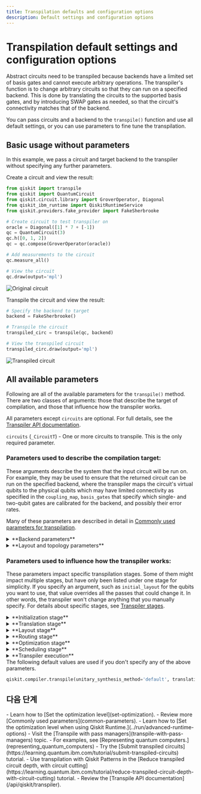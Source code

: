 ```yaml
---
title: Transpilation defaults and configuration options
description: Default settings and configuration options
---
```


# Transpilation default settings and configuration options

Abstract circuits need to be transpiled because backends have a limited set of basis gates and cannot execute arbitrary operations. The transpiler's function is to change arbitrary circuits so that they can run on a specified backend.  This is done by translating the circuits to the supported basis gates, and by introducing SWAP gates as needed, so that the circuit's connectivity matches that of the backend. 

You can pass circuits and a backend to the `transpile()` function and use all default settings, or you can use parameters to fine tune the transpilation.  

## Basic usage without parameters

In this example, we pass a circuit and target backend to the transpiler without specifying any further parameters. 

Create a circuit and view the result: 

```python
from qiskit import transpile
from qiskit import QuantumCircuit
from qiskit.circuit.library import GroverOperator, Diagonal
from qiskit_ibm_runtime import QiskitRuntimeService
from qiskit.providers.fake_provider import FakeSherbrooke

# Create circuit to test transpiler on
oracle = Diagonal([1] * 7 + [-1])
qc = QuantumCircuit(3)
qc.h([0, 1, 2])
qc = qc.compose(GroverOperator(oracle))

# Add measurements to the circuit
qc.measure_all()

# View the circuit
qc.draw(output='mpl')
```

![Original circuit](/images/transpile/defaults-and-configuration-options/original-circuit.png)

Transpile the circuit and view the result:

```python
# Specify the backend to target
backend = FakeSherbrooke()

# Transpile the circuit
transpiled_circ = transpile(qc, backend)

# View the transpiled circuit
transpiled_circ.draw(output='mpl')
```

![Transpiled circuit](/images/transpile/defaults-and-configuration-options/transpiled-circuit.png)

## All available parameters

Following are all of the available parameters for the `transpile()` method.  There are two classes of arguments: those that describe the target of compilation, and those that influence how the transpiler works.

All parameters except `circuits` are optional.  For full details, see the [Transpiler API documentation](/api/qiskit/transpiler#transpiler-api).

`circuits` (`_CircuitT`) - One or more circuits to transpile. This is the only required parameter.

### Parameters used to describe the compilation target:

These arguments describe the system that the input circuit will be run on.  For example, they may be used to ensure that the returned circuit can be run on the specified backend, where the transpiler maps the circuit's virtual qubits to the physical qubits which may have limited connectivity as specified in the `coupling_map`, `basis_gates` that specify which single- and two-qubit gates are calibrated for the backend, and possibly their error rates.

Many of these parameters are described in detail in [Commonly used parameters for transpilation](common-parameters).

<details>
  <summary>
    **Backend parameters**
  </summary>

**Backend parameters** - If you specify `backend`, you don't need to specify `target` or any other backend options. Likewise, if you specify `target`, you don't need to specify `backend` or any other backend options.

-   `backend` (Backend) - If this is set, the transpiler compiles the input circuit to this device. If any other option is set that impacts these settings, such as `coupling_map`, it overrides the settings from `backend`.
-   `target` (Target) - A backend transpiler target. Normally this is specified as part of the backend argument, but if you manually constructed a Target object, you can specify it here. This overrides the target from `backend`.
-   `backend_properties` (BackendProperties) - Properties returned by a backend, including information on gate errors, readout errors, qubit coherence times, and so on. Find a backend that provides this information by running `backend.properties()`.
-   `dt` (float | None) - Backend sample time (resolution) in seconds. If `None` is specified (default), `backend.configuration().dt` is used. 
-   `ignore_backend_supplied_default_methods` (bool) - If set to `True`, any default methods specified by a backend are ignored. Some backends specify alternative default methods to support custom compilation target-specific passes / plugins that support backend-specific compilation techniques. If you prefer that these defaults are not used, this option disables those backend-specific defaults.
-   `instruction_durations` (List\[Tuple\[str, Iterable[int], float, Iterable[float], str]] | List\[Tuple\[str, Iterable[int], float, Iterable[float]]] | List\[Tuple\[str, Iterable[int], float, str]] | List\[Tuple\[str, Iterable[int], float]] | InstructionDurations) - Durations of instructions. Applicable only if `scheduling_method` is specified. The gate lengths defined in `backend.properties` are used by default. They are overwritten if `instruction_durations` is specified. The `instruction_durations` format must be as follows. The instruction_durations must be given as a list of tuples [(instruction_name, qubits, duration, unit), …]. | \[(`cx`, [0, 1], 12.3, `ns`), (`u3`, [0], 4.56, `ns`)] | \[(`cx`, [0, 1], 1000), (`u3`, [0], 300)] If `unit` is omitted, the default is `dt`, which is a sample time depending on backend. If the time unit is `dt`, the duration must be an integer.
-   `timing_constraints` (Dict[str, int] | None) - An optional control hardware restriction on instruction time resolution. This information is provided by the backend configuration. If the backend doesn’t have any restriction on the instruction time allocation, `timing_constraints` is `None` and no adjustment is performed. A quantum computer backend might report a set of restrictions, namely:
        \- `granularity`: An integer value representing the minimum pulse gate resolution in units of dt. A user-defined pulse gate should have duration that is a multiple of this granularity value.
        \- `min_length`: An integer value representing the minimum pulse gate length in units of dt. A user-defined pulse gate should be longer than this length.
        \- `pulse_alignment`: An integer value representing a time resolution of gate instruction starting time. Gate instructions should start at time that is a multiple of this value. 
        \- `acquire_alignment`: An integer value representing a time resolution of measure instruction starting time. Measure instruction should start at time that is a multiple of this value. 
    </details>

<details>
  <summary>
    **Layout and topology parameters**
  </summary>

-   `basis_gates` (List[str] | None) - List of basis gate names to unroll to.  For example ['u1', 'u2', 'u3', 'cx']. If `None`, do not unroll.
-   `coupling_map` (CouplingMap | List\[List[int]]) - Directed coupling map (possibly custom) to target in mapping. If the coupling map is symmetric, both directions need to be specified. These formats are supported:
    -   CouplingMap instance
    -   List, must be given as an adjacency matrix, where each entry specifies all directed two-qubit interactions supported by backend.  For example:\[[0, 1], [0, 3], [1, 2], [1, 5], [2, 5], [4, 1], [5, 3]]
-   `inst_map` (List[InstructionScheduleMap] | None) - Mapping of circuit operations to pulse schedules. If `None`, the backend’s `instruction_schedule_map` is used.
    </details>

### Parameters used to influence how the transpiler works:

These parameters impact specific transpilation stages. Some of them might impact multiple stages, but have only been listed under one stage for simplicity. If you specify an argument, such as `initial_layout`  for the qubits you want to use, that value overrides all the passes that could change it. In other words, the transpiler won't change anything that you manually specify. For details about specific stages, see [Transpiler stages](transpiler-stages).

<details>
  <summary>
    **Initialization stage**
  </summary>

-   `hls_config` (HLSConfig) - An optional configuration class `HLSConfig` that is passed directly to the `HighLevelSynthesis` transformation pass. This configuration class lets you specify the lists of synthesis algorithms and their parameters for various high-level objects.
-   `init_method` (str) - The plugin name to use for the initialization stage. By default, an external plugin is not used. You can see a list of installed plugins by running `list_stage_plugins()` with `init` for the stage name argument.
-   `unitary_synthesis_method` (str) - The name of the unitary synthesis method to use. By default, `default` is used. You can see a list of installed plugins by running `unitary_synthesis_plugin_names()`.
-   `unitary_synthesis_plugin_config` (dict) - An optional configuration dictionary that is passed directly to the unitary synthesis plugin. By default this setting has no effect because the default unitary synthesis method does not take custom configuration. Applying a custom configuration should only be necessary when a unitary synthesis plugin is specified with the `unitary_synthesis` argument. As this is custom for each unitary synthesis plugin, refer to the plugin's documentation for how to use this option.
    </details>

<details>
  <summary>
    **Translation stage**
  </summary>

-   `translation_method` (str) - Name of translation pass (`basis_translator`, `translator`, or `synthesis`) This can also be the external plugin name to use for the translation stage. You can see a list of installed plugins by running `list_stage_plugins()` with `translation` for the `stage_name` argument. The default value is `basis_translator`.
    </details>

<details>
  <summary>
    **Layout stage**
  </summary>

-   `initial_layout` (Layout | Dict | List) - Initial position of virtual qubits on physical qubits. If this layout makes the circuit compatible with the `coupling_map` constraints, it will be used. The final layout is not guaranteed to be the same, as the transpiler might permute qubits through swaps or other means. For full details, see the [Initial layout section.](common-parameters#initial-layout)
-   `layout_method` (str) - Name of layout selection pass (`trivial`, `dense`, `noise_adaptive`, or `sabre`). This can also be the external plugin name to use for the layout stage. You can see a list of installed plugins by running `list_stage_plugins()` with `layout` for the `stage_name` argument. The default value is `sabre`.
    </details>

<details>
  <summary>
    **Routing stage**
  </summary>

-   `routing_method` (str) - Name of routing pass (`basic`, `lookahead`, `stochastic`, `sabre`, or  `none`). This can also be the external plugin name to use for the routing stage. You can see a list of installed plugins by running `list_stage_plugins()` with `routing` for the `stage_name` argument. The default value is `sabre`.
    </details>

<details>
  <summary>
    **Optimization stage**
  </summary>

-   `approximation_degree` (float, in the range 0-1 | None) - Heuristic dial used for circuit approximation (1.0 = no approximation, 0.0 = maximal approximation). The default value is 1.0.  Specifying `None` sets the approximation degree to the reported error rate. See the [Approximation degree section](common-parameters#approx-degree) for more details.
-   `optimization_level` (int) - How much optimization to perform on the circuits. Integer in the range (0 - 3). Higher levels generate more optimized circuits, at the expense of longer transpilation time. The default is `1`. See the [Set optimization topic](set-optimization) for more details.
-   `optimization_method` (str) - The plugin name to use for the optimization stage. By default an external plugin is not used. You can see a list of installed plugins by running `list_stage_plugins()` with `optimization` for the `stage_name` argument.
    </details>

<details>
  <summary>
    **Scheduling stage**
  </summary>

-   `scheduling_method` (str) - Name of the scheduling pass. This can also be the external plugin name to use for the scheduling stage. You can see a list of installed plugins by running `list_stage_plugins()` with `scheduling` for the `stage_name` argument.
    -   'as_soon_as_possible': Schedule instructions greedily, as early as possible on a qubit resource. (alias: `asap`) 
    -   'as_late_as_possible': Schedule instructions late, that is, keeping qubits in the ground state when possible. (alias: `alap`).  This is the default. 
        </details>

<details>
  <summary>
    **Transpiler execution**
  </summary>

`callback` (Callable\[[BasePass, DAGCircuit, float, PropertySet, int], Any]) - A callback function is one that is called after each pass execution. This is useful for debugging. Since the transpiler substantially transforms a circuit, the callback mechanism helps you understand what the transpiler is doing after each pass. For example, if you see an unexpected circuit, you can write a callback to draw the circuit and print the pass name after each pass.

The function is called with these keyword arguments:

-   `pass_`: the pass being run. 
-   `dag`: the dag output of the pass. 
-   `time`: the time to execute the pass. 
-   `property_set`: the property set. 
-   `count`: the index for the pass execution. 

<Admonition type="note"> 
    The arguments passed expose the internals of the pass manager and are subject to change as the pass manager internals change. If you intend to reuse a callback function over multiple releases, verify that the arguments being passed are the same. 
  </Admonition>
  
  To use the callback feature, define a function that will take in kwargs dict and access the variables. 예시:

```python
def callback_func(**kwargs):
    pass_ = kwargs['pass_']
    dag = kwargs['dag']
    time = kwargs['time']
    property_set = kwargs['property_set']
    count = kwargs['count']
    ...
transpile(circ, callback=callback_func)
```

-   `seed_transpiler` (int) - Sets random seeds for the stochastic parts of the transpiler.
-   `output_name` (str | List[str]) -  A list with strings to identify the output circuits. The length of the list should be the same length as the circuits parameter.
    </details>

<Admonition>
The following default values are used if you don't specify any of the above parameters.

```python
qiskit.compiler.transpile(unitary_synthesis_method='default', translation_method='basis_translator', layout_method='sabre', routing_method='sabre', approximation_degree=1.0, optimization_level=1.0, scheduling_method='as_late_as_possible')
```

</Admonition>

## 다음 단계

<Admonition type="tip" title="Recommendations">
    - Learn how to [Set the optimization level](set-optimization).
    - Review more [Commonly used parameters](common-parameters).
    - Learn how to [Set the optimization level when using Qiskit Runtime.](../run/advanced-runtime-options)
    - Visit the [Transpile with pass managers](transpile-with-pass-managers) topic.
    - For examples, see [Representing quantum computers.](representing_quantum_computers)
    - Try the [Submit transpiled circuits](https://learning.quantum.ibm.com/tutorial/submit-transpiled-circuits) tutorial.
    - Use transpilation with Qiskit Patterns in the [Reduce transpiled circuit depth, with circuit cutting](https://learning.quantum.ibm.com/tutorial/reduce-transpiled-circuit-depth-with-circuit-cutting) tutorial.
    - Review the [Transpile API documentation](/api/qiskit/transpiler).
</Admonition>
